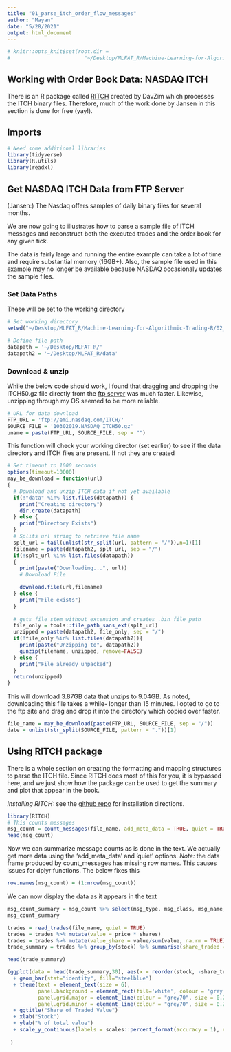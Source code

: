 ```yaml
---
title: "01_parse_itch_order_flow_messages"
author: "Mayan"
date: "5/28/2021"
output: html_document
---
```


```r
# knitr::opts_knit$set(root.dir =
#                        "~/Desktop/MLFAT_R/Machine-Learning-for-Algorithmic-Trading-R/02_market_and_fundamental_data")

```


## Working with Order Book Data: NASDAQ ITCH
There is an R package called [RITCH](https://github.com/DavZim/RITCH) created by DavZim which processes the ITCH binary files. Therefore, much of the work done by Jansen in this section is done for free (yay!).

## Imports
```r
# Need some additional libraries
library(tidyverse)
library(R.utils)
library(readxl)
```

## Get NASDAQ ITCH Data from FTP Server

(Jansen:) The Nasdaq offers samples of daily binary files for several months.

We are now going to illustrates how to parse a sample file of ITCH messages and reconstruct both the executed trades and the order book for any given tick.

The data is fairly large and running the entire example can take a lot of time and require substantial memory (16GB+). Also, the sample file used in this example may no longer be available because NASDAQ occasionaly updates the sample files.


### Set Data Paths
These will be set to the working directory

```r
# Set working directory
setwd("~/Desktop/MLFAT_R/Machine-Learning-for-Algorithmic-Trading-R/02_market_and_fundamental_data/01_NASDAQ_TotalView-ITCH_Order_Book")

# Define file path
datapath = '~/Desktop/MLFAT_R/'
datapath2 = '~/Desktop/MLFAT_R/data'
```

### Download & unzip
While the below code should work, I found that dragging and dropping the ITCH50.gz file directly from the [ftp server]('ftp://emi.nasdaq.com/ITCH/') was much faster. Likewise, unzipping through my OS seemed to be more reliable.

```r
# URL for data download
FTP_URL = 'ftp://emi.nasdaq.com/ITCH/'
SOURCE_FILE = '10302019.NASDAQ_ITCH50.gz'
uname = paste(FTP_URL, SOURCE_FILE, sep = "")
```

This function will check your working director (set earlier) to see if the data directory and ITCH files are present. If not they are created

```r
# Set timeout to 1000 seconds
options(timeout=10000)
may_be_download = function(url) 
{
  # Download and unzip ITCH data if not yet available
  if(!"data" %in% list.files(datapath)) {
    print("Creating directory")
    dir.create(datapath)
  } else {
    print("Directory Exists")
  }
  # Splits url string to retrieve file name
  splt_url = tail(unlist(str_split(url, pattern = "/")),n=1)[1]
  filename = paste(datapath2, splt_url, sep = "/")
  if(!splt_url %in% list.files(datapath))
  {
    print(paste("Downloading...", url))
    # Download File

    download.file(url,filename)
  } else {
    print("File exists")
  }
  
  # gets file stem without extension and creates .bin file path
  file_only = tools::file_path_sans_ext(splt_url)
  unzipped = paste(datapath2, file_only, sep = "/")
  if(!file_only %in% list.files(datapath2)){
    print(paste("Unzipping to", datapath2))
    gunzip(filename, unzipped, remove=FALSE)
  } else {
    print("File already unpacked")
  }
  return(unzipped)
}
```

This will download 3.87GB data that unzips to 9.04GB. As noted, downloading this file takes a while- longer than 15 minutes. I opted to go to the ftp site and drag and drop it into the directory which copied over faster.

```r
file_name = may_be_download(paste(FTP_URL, SOURCE_FILE, sep = "/"))
date = unlist(str_split(SOURCE_FILE, pattern = "."))[1]
```

## Using RITCH package
There is a whole section on creating the formatting and mapping structures to parse the ITCH file. Since RITCH does most of this for you, it is bypassed here, and we just show how the package can be used to get the summary and plot that appear in the book.

*Installing RITCH:* see the [github repo](https://github.com/DavZim/RITCH) for installation directions. 

```r
library(RITCH)
# This counts messages
msg_count = count_messages(file_name, add_meta_data = TRUE, quiet = TRUE)
head(msg_count)
```

Now we can summarize message counts as is done in the text. We actually get more data using the 'add_meta_data' and 'quiet' options. *Note:* the data frame produced by count_messages has missing row names. This causes issues for dplyr functions. The below fixes this

```r
row.names(msg_count) = (1:nrow(msg_count))
```

We can now display the data as it appears in the text

```r
msg_count_summary = msg_count %>% select(msg_type, msg_class, msg_name, count) %>% arrange(desc(count))
msg_count_summary
```

```r

trades = read_trades(file_name, quiet = TRUE)
trades = trades %>% mutate(value = price * shares)
trades = trades %>% mutate(value_share = value/sum(value, na.rm = TRUE))
trade_summary = trades %>% group_by(stock) %>% summarise(share_traded = sum(value_share, na.rm = TRUE), .groups='drop') %>%                                arrange(desc(share_traded))

head(trade_summary)
```

```r
(ggplot(data = head(trade_summary,30), aes(x = reorder(stock, -share_traded), y = share_traded)) 
  + geom_bar(stat="identity", fill="steelblue") 
  + theme(text = element_text(size = 6), 
          panel.background = element_rect(fill='white', colour = 'grey'), 
          panel.grid.major = element_line(colour = "grey70", size = 0.2),
          panel.grid.minor = element_line(colour = "grey70", size = 0.2))
  + ggtitle("Share of Traded Value")
  + xlab("Stock")
  + ylab("% of total value")
  + scale_y_continuous(labels = scales::percent_format(accuracy = 1), expand = expansion(mult=c(0,.05)))
  
 )
```


